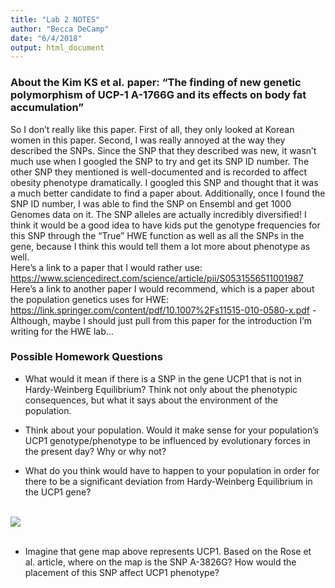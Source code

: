 ```yaml
---
title: "Lab 2 NOTES"
author: "Becca DeCamp"
date: "6/4/2018"
output: html_document
---
```

### About the Kim KS et al. paper: "The finding of new genetic polymorphism of UCP-1 A-1766G and its effects on body fat accumulation"

So I don't really like this paper. First of all, they only looked at Korean women in this paper. Second, I was really annoyed at the way they described the SNPs. Since the SNP that they described was new, it wasn't much use when I googled the SNP to try and get its SNP ID number. The other SNP they mentioned is well-documented and is recorded to affect obesity phenotype dramatically. I googled this SNP and thought that it was a much better candidate to find a paper about. Additionally, once I found the SNP ID number, I was able to find the SNP on Ensembl and get 1000 Genomes data on it. The SNP alleles are actually incredibly diversified! I think it would be a good idea to have kids put the genotype frequencies for this SNP through the "True" HWE function as well as all the SNPs in the gene, because I think this would tell them a lot more about phenotype as well. 
<br>
Here's a link to a paper that I would rather use: <https://www.sciencedirect.com/science/article/pii/S0531556511001987>
<br>
Here's a link to another paper I would recommend, which is a paper about the population genetics uses for HWE: <https://link.springer.com/content/pdf/10.1007%2Fs11515-010-0580-x.pdf>
- Although, maybe I should just pull from this paper for the introduction I'm writing for the HWE lab...

### Possible Homework Questions
* What would it mean if there is a SNP in the gene UCP1 that is not in Hardy-Weinberg Equilibrium? Think not only about the phenotypic consequences, but what it says about the environment of the population. 

* Think about your population. Would it make sense for your population's UCP1 genotype/phenotype to be influenced by evolutionary forces in the present day? Why or why not?

* What do you think would have to happen to your population in order for there to be a significant deviation from Hardy-Weinberg Equilibrium in the UCP1 gene?
<br>
<br>

![](genemap.png)
<br>
<br>

* Imagine that gene map above represents UCP1. Based on the Rose et al. article, where on the map is the SNP A-3826G? How would the placement of this SNP affect UCP1 phenotype?  
